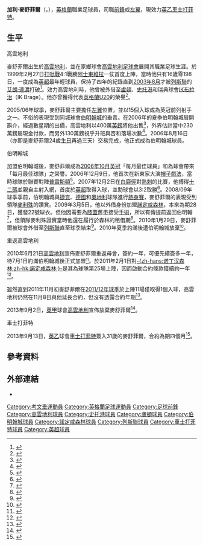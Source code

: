 {{noteTA|G1=足球|G2=EPL|G3=FAcup|G4=列斯聯
|T=zh-hans:加里·麦克谢弗里; zh-hk:加利·麥舒菲爾;
|1=zh-hans:加里·麦克谢弗里; zh-hk:加利·麥舒菲爾;
|2=zh-hans:麦克谢弗里; zh-hk:麥舒菲爾;
|3=zh-hans:阿伦·列农; zh-hk:艾朗·連濃;
|4=zh-hans:麥克萊什; zh-hk:麥利殊;
}}
{{Infobox football biography 2
| playername          = 加利·麥舒菲爾<br />''Gary McSheffrey''
| image               = [[Image:McSheffrey,_Gary.jpg|Image:McSheffrey, Gary.jpg]]
| caption             = 
| fullname            = Gary McSheffrey
| dateofbirth         = {{birth date and age|1982|8|13}}
| cityofbirth         = [[高雲地利|高雲地利]]
| countryofbirth      = [[英格蘭|英格蘭]]
| height              = {{height|ft=5|in=8}}
| position            = [[前鋒_(足球)|前鋒]]、[[中場#翼鋒|左翼]]
| currentclub         = [[切斯特菲尔德足球俱乐部|車士打菲特]]
| clubnumber          = 28
| youthyears1         = 
| youthclubs1         = 
| years1              = 1998−2006
| clubs1              = [[考文垂足球俱乐部|高雲地利]]
| caps1               = 143
| goals1              = 44
| years2              = 2001
| clubs2              = → [[IK布拉治|IK布拉治]] (借用)
| caps2               = 6
| goals2              = 0
| years3              = 2001−2002
| clubs3              = → [[斯托克港足球俱乐部|史托港]] (借用)
| caps3               = 5
| goals3              = 1
| years4              = 2003
| clubs4              = → [[卢顿足球俱乐部|盧頓]] (借用)
| caps4               = 18
| goals4              = 8
| years5              = 2004
| clubs5              = → [[卢顿足球俱乐部|盧頓]] (借用)
| caps5               = 5
| goals5              = 1
| years6              = 2006−2010
| clubs6              = [[伯明翰城足球俱乐部|伯明翰城]]
| caps6               = 83
| goals6              = 16
| years7              = 2009
| clubs7              = → [[诺丁汉森林足球俱乐部|諾定咸森林]] (借用)
| caps7               = 4
| goals7              = 0
| years8              = 2010
| clubs8              = → [[列斯聯足球會|列斯聯]] (借用)
| caps8               = 10
| goals8              = 1
| years9              = 2010−2013
| clubs9              = [[考文垂足球俱乐部|高雲地利]]
| caps9               = 104
| goals9              = 17
| years10             = 2013−
| clubs10             = [[切斯特菲尔德足球俱乐部|車士打菲特]]
| caps10              = 6
| goals10             = 1<!--STATS ACCOUNT FOR LEAGUE ONLY please update 'club-update' when you update stats thankyou-->
| totalcaps           = 
| totalgoals          = 
| nationalyears1      = 
| nationalteam1       = 
| nationalcaps1       = 
| nationalgoals1      = 
| medaltemplates      = 
| club-update         = 2013年11月10日 (日) 21:50 (UTC)
| nationalteam-update = 
}}
'''加利·麥舒菲爾'''（{{lang-en|'''Gary McSheffrey'''}}，{{bd|1982年|8月13日}}），[[英格蘭|英格蘭]]職業足球員，司職[[前鋒_(足球)|前鋒]]或[[左翼|左翼]]，現效力[[英乙|英乙]][[切斯特菲尔德足球俱乐部|車士打菲特]]。

==生平==
;高雲地利
麥舒菲爾出生於[[高雲地利|高雲地利]]，並在家鄉球會[[考文垂足球俱乐部|高雲地利足球會]]展開其職業足球生涯。於1999年2月27日[[同城德比|打吡戰]]4:1戰勝[[阿士東維拉足球會|阿士東維拉]]一仗首度上陣，當時他只有16歲零198日，一度成為[[英超|英超]]最年輕球員，保持了四年的紀錄直到[[2003年8月|2003年8月]]才被[[列斯聯足球會|列斯聯]]的[[阿伦·列农|艾朗·連濃]]打破<ref>{{en}}{{cite web |url=http://www.infostradasports.com/asp/sdm/content_sdmail_vol5_35.asp |title=Football Facts |publisher=Infostrada Sports |date=2003-08-28 |accessdate=2007-11-04 |archive-url=https://web.archive.org/web/20100101025831/http://infostradasports.com/asp/sdm/content_sdmail_vol5_35.asp |archive-date=2010-01-01 |dead-url=yes }}</ref>。效力高雲地利時，他曾被外借至[[卢顿足球俱乐部|盧頓]]、[[斯托克港足球俱乐部|史托港]]和瑞典球會[[IK布拉治|IK布拉治]]（IK Brage）。他亦曾獲得代表[[英格蘭U20|英格蘭U20]]的榮譽<ref>{{en}}{{cite web |url=http://www.thefa.com/England/U20s/NewsAndFeatures/Postings/2002/05/11744.htm |title=U20s miss out on third |publisher=[[英格蘭足球總會|The FA]] |date=2002-06-06 |accessdate=2007-12-03 |archive-date=2008-11-20 |archive-url=https://web.archive.org/web/20081120001449/http://www.thefa.com/England/U20s/NewsAndFeatures/Postings/2002/05/11744.htm |dead-url=no }}</ref>。

2005/06年球季，麥舒菲爾主要擔任[[中場#翼鋒|左翼]]位置，並以15個入球成為英冠前列射手之一。不俗的表現受到同城球會[[伯明翰足球俱乐部|伯明翰城]]的垂青。在2006年的夏季伯明翰城展開斟介，經過數星期的出價，高雲地利以400萬[[英鎊|英鎊]]將他出售<ref>{{en}}{{cite web |url=http://www.ccfc.co.uk/page/NewsDetail/0,,10269~883153,00.html |title=Chairman sadness at McSheffrey departure |date=2006-08-16 |publisher=Coventry City F.C. |accessdate=2009-02-04 |deadurl=yes |archiveurl=https://web.archive.org/web/20111004050256/http://www.ccfc.co.uk/page/NewsDetail/0%2C%2C10269~883153%2C00.html |archivedate=2011-10-04 }}</ref>，外界估計當中230萬鎊屬現金付款，而另外130萬鎊視乎升班與否和落場次數<ref>{{en}}{{cite news 
|url=http://iccoventry.icnetwork.co.uk/0300coventrycity/0100news/tm_headline=mcsheffrey-didn%2Dt-deserve-the-boos%26method=full%26objectid=18032187%26page=2%26siteid=50003-name_page.html  
|title=McSheffrey didn't deserve the boos |publisher=Coventry Evening Telegraph 
|date=2006-11-02 |accessdate=2009-02-04}}</ref>。2006年8月16日（亦即是麥舒菲爾24歲[[生日|生日]]再過三天）交易完成，他正式成為伯明翰城球員。

;伯明翰城
加盟伯明翰城後，麥舒菲爾成為[[2006年10月|2006年10月]][[英冠|英冠]]「每月最佳球員」和為球會帶來「每月最佳球隊」之榮譽。2006年12月9日，他首次在新東家大演[[帽子戲法|帽子戲法]]，當時球隊於聯賽對陣[[普雷斯顿足球俱乐部|普雷斯頓]]<ref>{{en}}{{cite web |url=http://soccernet.espn.go.com/report?id=203016&cc=5739 |title=Birmingham 3-1 Preston |publisher=ESPN Soccernet |date=2006-12-09 |accessdate=2007-11-04 |archive-date=2011-05-25 |archive-url=https://web.archive.org/web/20110525162237/http://soccernet.espn.go.com/report?id=203016&cc=5739 |dead-url=no }}</ref>。2007年12月2日在[[白鹿徑|白鹿徑]]對[[托特纳姆热刺足球俱乐部|熱刺]]的比賽，他搏得[[十二碼|十二碼]]並親自主射入網，首度於[[英超|英超]]取得入球，並助球會以3:2取勝<ref>{{en}}{{cite news 
|url=http://icbirmingham.icnetwork.co.uk/mail/blues/tm_headline=gary-mcsheffrey-reveals-penalty-nerves%26method=full%26objectid=20196651%26siteid=50002-name_page.html |title=Gary McSheffrey reveals penalty nerves |author=Tattum, Colin |publisher=Birmingham Mail |date=2007-12-03 |accessdate=2007-12-03}}</ref>。2008/09年球季季前，伯明翰城與[[捷克|捷克]]、[[德國|德國]]和[[奧地利|奧地利]]球隊進行[[熱身賽|熱身賽]]，麥舒菲爾的表現受到領隊[[亚历克斯·麥克萊什|麥利殊]]的讚賞。2009年3月5日，他以外借身份加盟[[诺丁汉森林足球俱乐部|諾定咸森林]]，本來為期28日，獲發22號球衣。但他因需要為[[膝蓋|膝蓋]]舊患接受[[手術|手術]]，所以有傳提前返回伯明翰<ref>{{en}}{{cite news |url=http://news.bbc.co.uk/sport1/hi/football/teams/n/nottm_forest/7987715.stm |title=Injury ends McSheffrey loan stint |publisher=BBC Sport |date=2009-04-07 |accessdate=2009-04-09 |archive-date=2009-04-10 |archive-url=https://web.archive.org/web/20090410013551/http://news.bbc.co.uk/sport1/hi/football/teams/n/nottm_forest/7987715.stm |dead-url=no }}</ref>，但領隊麥利殊證實當時他還在履行於森林的租借期<ref>{{en}}{{cite web 
 |url=http://www.bcfc.com/page/News/NewsDetail/0,,10412~1622250,00.html 
 |title=McSheffrey to remain a Red 
 |publisher=Birmingham City F.C. 
 |accessdate=2009-04-09 
 |deadurl=yes 
 |archiveurl=https://web.archive.org/web/20090412052230/http://www.bcfc.com/page/News/NewsDetail/0%2C%2C10412~1622250%2C00.html 
 |archivedate=2009-04-12 
 }}</ref>。2010年1月29日，麥舒菲爾被球會外借至[[列斯聯足球會|列斯聯]]直至球季結束<ref>{{en}}{{cite web |url=http://news.bbc.co.uk/sport2/hi/football/teams/l/leeds_united/8487775.stm |title=Leeds snap up Birmingham City forward Gary McSheffrey |publisher=BBC Sport |accessdate=2010-01-29 |archive-date=2010-02-02 |archive-url=https://web.archive.org/web/20100202020531/http://news.bbc.co.uk/sport2/hi/football/teams/l/leeds_united/8487775.stm |dead-url=no }}</ref>。2010年夏季約滿後遭伯明翰城放棄<small><ref>{{cite news |language=en |url=http://www.bcfc.com/page/News/NewsDetail/0,,10412~2050780,00.html |title=QUINTET DEPART |publisher=[[伯明翰足球俱乐部|''bcfc.com'']] |date=2010-05-14 |accessdate=2010-05-22 |deadurl=yes |archiveurl=https://web.archive.org/web/20100517143503/http://www.bcfc.com/page/News/NewsDetail/0%2C%2C10412~2050780%2C00.html |archivedate=2010-05-17 }}</ref></small>。

;重返高雲地利
2010年6月21日[[考文垂足球俱乐部|高雲地利]]宣佈麥舒菲爾重返母會，簽約一年，可優先續簽多一年，待7月1日約滿伯明翰城後正式加盟<small><ref>{{cite news |language=en |url=http://news.bbc.co.uk/sport2/hi/football/teams/c/coventry_city/8751526.stm |title=Gary McSheffrey returns to Coventry City |publisher=[[BBC|BBC]] Sport |date=2010-06-21 |accessdate=2010-06-22 |archive-date=2011-01-26 |archive-url=https://web.archive.org/web/20110126204516/http://news.bbc.co.uk/sport2/hi/football/teams/c/coventry_city/8751526.stm |dead-url=no }}</ref></small>。於2011年2月1日對[[诺丁汉森林足球俱乐部|-{zh-hans:诺丁汉森林;zh-hk:諾定咸森林;}-]]是其為球隊第25場上陣，因而啟動合約條款獲續約一年<ref>{{cite news |language=en |url=http://www.skysports.com/story/0,19528,12875_6805260,00.html |title=McSheffrey wins new deal |publisher=''Sky Sports'' |date=2011-03-10 |accessdate=2011-03-11 |archive-date=2011-03-23 |archive-url=https://web.archive.org/web/20110323151913/http://www.skysports.com/story/0,19528,12875_6805260,00.html |dead-url=no }}</ref>。

雖然直到2011年11月初麥舒菲爾在[[高雲地利2011年至2012年球季|2011/12年球季]]於上陣11場僅取得1個入球，高雲地利仍然在11月8日與他延長合約，但沒有透露合約年期<ref>{{cite news |language=en |url=http://news.bbc.co.uk/sport2/hi/football/15640622.stm |title=New Coventry City deal for Gary McSheffrey |publisher=''[[BBC_Sport|BBC Sport]]'' |date=2011-11-08 |accessdate=2011-11-09 |archive-date=2011-11-08 |archive-url=https://web.archive.org/web/20111108144003/http://news.bbc.co.uk/sport2/hi/football/15640622.stm |dead-url=no }}</ref>。

2013年9月2日，[[英甲|英甲]]球會[[考文垂足球俱乐部|高雲地利]]宣佈放棄麥舒菲爾<ref>{{cite news |language=en |url=http://www.bbc.co.uk/sport/0/football/23938378 |title=Gary McSheffrey: Coventry City career over for hometown boy |publisher=''[[BBC_Sport|BBC Sport]]'' |date=2013-09-02 |accessdate=2013-11-10 |archive-date=2013-09-06 |archive-url=https://web.archive.org/web/20130906002117/http://www.bbc.co.uk/sport/0/football/23938378 |dead-url=no }}</ref>。

;車士打菲特
2013年9月13日，[[英乙|英乙]]球會[[切斯特菲尔德足球俱乐部|車士打菲特]]簽入31歲的麥舒菲爾，合約為期四個月<ref>{{cite news |language=en |url=http://www.bbc.co.uk/sport/0/football/24068796 |title=Chesterfield sign ex-Coventry City man Gary McSheffrey |publisher=''[[BBC_Sport|BBC Sport]]'' |date=2013-09-13 |accessdate=2013-11-10 |archive-date=2013-09-16 |archive-url=https://web.archive.org/web/20130916063912/http://www.bbc.co.uk/sport/0/football/24068796 |dead-url=no }}</ref>。

==參考資料==
{{reflist}}

==外部連結==
*{{soccerbase|id=16420|name=加利·麥舒菲爾}}

{{start box}}
{{s-ach}}
{{succession box|title=[[考文垂足球俱乐部|高雲地利]]年度最佳球員|before=[[米高·杜爾尼|米高·杜爾尼]] |after=[[安迪·馬素爾|安迪·馬素爾]]|years=2005-2006}}
{{end box}}
{{2006/07年英冠PFA年度最佳陣容}}

{{DEFAULTSORT:Macsheffrey, Gary}}
[[Category:考文垂運動員|Category:考文垂運動員]]
[[Category:英格蘭足球運動員|Category:英格蘭足球運動員]]
[[Category:足球前鋒|Category:足球前鋒]]
[[Category:高雲地利球員|Category:高雲地利球員]]
[[Category:史托港球員|Category:史托港球員]]
[[Category:盧頓球員|Category:盧頓球員]]
[[Category:伯明翰城球員|Category:伯明翰城球員]]
[[Category:諾定咸森林球員|Category:諾定咸森林球員]]
[[Category:列斯聯球員|Category:列斯聯球員]]
[[Category:車士打菲特球員|Category:車士打菲特球員]]
[[Category:英超球員|Category:英超球員]]